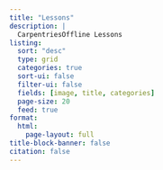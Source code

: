 ```yaml
---
title: "Lessons"
description: |
  CarpentriesOffline Lessons
listing: 
  sort: "desc"
  type: grid
  categories: true
  sort-ui: false
  filter-ui: false
  fields: [image, title, categories]
  page-size: 20
  feed: true
format: 
  html: 
    page-layout: full
title-block-banner: false
citation: false
---
```



